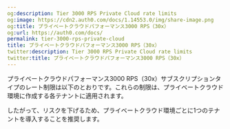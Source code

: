 ```yaml
---
og:description: Tier 3000 RPS Private Cloud rate limits
og:image: https://cdn2.auth0.com/docs/1.14553.0/img/share-image.png
og:title: プライベートクラウドパフォーマンス3000 RPS（30x）
og:url: https://auth0.com/docs/
permalink: tier-3000-rps-private-cloud
title: プライベートクラウドパフォーマンス3000 RPS（30x）
twitter:description: Tier 3000 RPS Private Cloud rate limits
twitter:title: プライベートクラウドパフォーマンス3000 RPS（30x）
---
```


プライベートクラウドパフォーマンス3000 RPS（30x）サブスクリプションタイプのレート制限は以下のとおりです。これらの制限は、プライベートクラウド環境に作成する各テナントに適用されます。

したがって、リスクを下げるため、プライベートクラウド環境ごとに1つのテナントを導入することを推奨します。